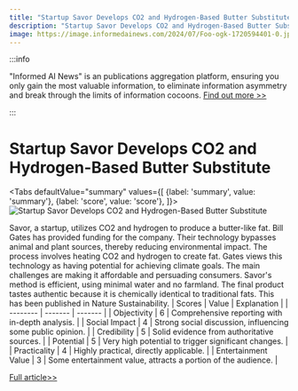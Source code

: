 ```yaml
---
title: "Startup Savor Develops CO2 and Hydrogen-Based Butter Substitute"
description: "Startup Savor Develops CO2 and Hydrogen-Based Butter Substitute"
image: https://image.informedainews.com/2024/07/Foo-ogk-1720594401-0.jpg
---
```



:::info

"Informed AI News" is an publications aggregation platform, ensuring you only gain the most valuable information, to eliminate information asymmetry and break through the limits of information cocoons.  [Find out more >>](/)

:::

# Startup Savor Develops CO2 and Hydrogen-Based Butter Substitute


<Tabs
	defaultValue="summary"
	values={[
	{label: 'summary', value: 'summary'},
	{label: 'score', value: 'score'},
]}>
<TabItem value="summary">
<img
  src="https://image.informedainews.com/2024/07/Foo-ogk-1720594401-0.jpg"
  alt="Startup Savor Develops CO2 and Hydrogen-Based Butter Substitute"
/>



Savor, a startup, utilizes CO2 and hydrogen to produce a butter-like fat. Bill Gates has provided funding for the company. Their technology bypasses animal and plant sources, thereby reducing environmental impact. The process involves heating CO2 and hydrogen to create fat. Gates views this technology as having potential for achieving climate goals. The main challenges are making it affordable and persuading consumers. Savor's method is efficient, using minimal water and no farmland. The final product tastes authentic because it is chemically identical to traditional fats. This has been published in Nature Sustainability.
</TabItem>
<TabItem value="score">
	| Scores     | Value   | Explanation |
	| -------- | ------- | ------- |
	| Objectivity  | 6    | Comprehensive reporting with in-depth analysis.    |
	| Social Impact | 4     | Strong social discussion, influencing some public opinion.    |
	| Credibility    | 5    | Solid evidence from authoritative sources.    |
	| Potential    | 5    | Very high potential to trigger significant changes.    |
	| Practicality    | 4    | Highly practical, directly applicable.    |
	| Entertainment Value    | 3    | Some entertainment value, attracts a portion of the audience.    |
</TabItem>
</Tabs>

[Full article>>](https://www.cnbeta.com.tw/articles/science/1437726.htm)
